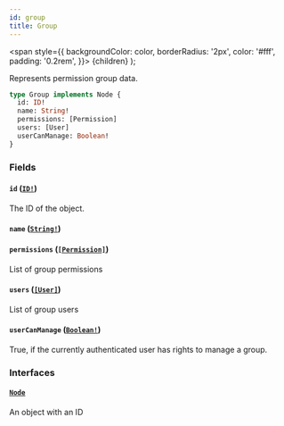 ```yaml
---
id: group
title: Group
---
```


<span
style={{
      backgroundColor: color,
      borderRadius: '2px',
      color: '#fff',
      padding: '0.2rem',
    }}>
{children}
</span>
);

Represents permission group data.

```graphql
type Group implements Node {
  id: ID!
  name: String!
  permissions: [Permission]
  users: [User]
  userCanManage: Boolean!
}
```

### Fields

#### `id` ([`ID!`](/api-reference/scalars/id.mdx))

The ID of the object.

#### `name` ([`String!`](/api-reference/scalars/string.mdx))

#### `permissions` ([`[Permission]`](/api-reference/objects/permission.mdx))

List of group permissions

#### `users` ([`[User]`](/api-reference/objects/user.mdx))

List of group users

#### `userCanManage` ([`Boolean!`](/api-reference/scalars/boolean.mdx))

True, if the currently authenticated user has rights to manage a group.

### Interfaces

#### [`Node`](/api-reference/interfaces/node.mdx)

An object with an ID
